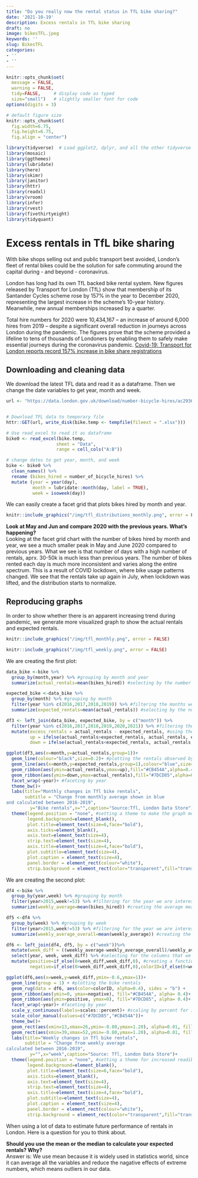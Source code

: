```yaml
---
title: "Do you really now the rental status in TfL bike sharing?"
date: '2021-10-19'
description: Excess rentals in TfL bike sharing
draft: no
image: bikesTFL.jpeg
keywords: ''
slug: BikesTFL
categories:
- ''
- ''
---
```


```r

knitr::opts_chunk$set(
  message = FALSE, 
  warning = FALSE, 
  tidy=FALSE,     # display code as typed
  size="small")   # slightly smaller font for code
options(digits = 3)

# default figure size
knitr::opts_chunk$set(
  fig.width=6.75, 
  fig.height=6.75,
  fig.align = "center")

```

```r

library(tidyverse)  # Load ggplot2, dplyr, and all the other tidyverse packages
library(mosaic)
library(ggthemes)
library(lubridate)
library(here)
library(skimr)
library(janitor)
library(httr)
library(readxl)
library(vroom)
library(infer)
library(rvest)
library(fivethirtyeight)
library(tidyquant)
```

# Excess rentals in TfL bike sharing

With bike shops selling out and public transport best avoided, London’s fleet of rental bikes could be the solution for safe commuting around the capital during - and beyond - coronavirus.

London has long had its own TfL backed bike rental system. New figures released by Transport for London (TfL) show that membership of its Santander Cycles scheme rose by 157% in the year to December 2020, representing the largest increase in the scheme’s 10-year history. Meanwhile, new annual memberships increased by a quarter.

Total hire numbers for 2020 were 10,434,167 – an increase of around 6,000 hires from 2019 – despite a significant overall reduction in journeys across London during the pandemic. The figures prove that the scheme provided a lifeline to tens of thousands of Londoners by enabling them to safely make essential journeys during the coronavirus pandemic. [Covid-19: Transport for London reports record 157% increase in bike share registrations](https://www.traffictechnologytoday.com/news/covid-19-news/covid-19-transport-for-london-reports-record-157-increase-in-bike-share-registrations.html)


## Downloading and cleaning data
We download the latest TFL data and read it as a dataframe. Then we change the date variables to get year, month and week. 


```r
url <- "https://data.london.gov.uk/download/number-bicycle-hires/ac29363e-e0cb-47cc-a97a-e216d900a6b0/tfl-daily-cycle-hires.xlsx"


# Download TFL data to temporary file
httr::GET(url, write_disk(bike.temp <- tempfile(fileext = ".xlsx")))

# Use read_excel to read it as dataframe
bike0 <- read_excel(bike.temp,
                   sheet = "Data",
                   range = cell_cols("A:B"))

# change dates to get year, month, and week
bike <- bike0 %>% 
  clean_names() %>% 
  rename (bikes_hired = number_of_bicycle_hires) %>% 
  mutate (year = year(day),
          month = lubridate::month(day, label = TRUE),
          week = isoweek(day))
```

We can easily create a facet grid that plots bikes hired by month and year.

```r
knitr::include_graphics("/img/tfl_distributions_monthly.png", error = FALSE)
```

**Look at May and Jun and compare 2020 with the previous years. What's happening?**
\n\
Looking at the facet grid chart with the number of bikes hired by month and year, we see a much smaller peak in May and June 2020 compared to previous years.
What we see is that number of days with a high number of rentals, aprx. 30-50k is much less than previous years. 
The number of bikes rented each day is much more inconsistent and varies along the entire spectrum. 
This is a result of COVID lockdown, where bike usage patterns changed. We see that the rentals take up again in July, when lockdown was lifted, and the distribution starts to normalize.  

## Reproducing graphs

In order to show whether there is an apparent increasing trend during pandemic, we generate more visualized graph to show the actual rentals and expected rentals. 

```r
knitr::include_graphics("/img/tfl_monthly.png", error = FALSE)
```


```r
knitr::include_graphics("/img/tfl_weekly.png", error = FALSE)
```


We are creating the first plot:
```r
data_bike <-bike %>%
  group_by(month,year) %>% #grouping by month and year
  summarize(actual_rentals=mean(bikes_hired)) #selecting by the number of bikes hired to create the number of bikes hired by every month of each year

expected_bike <-data_bike %>%
  group_by(month) %>% #grouping by month
  filter(year %in% c(2016,2017,2018,2019)) %>% #filtering the months we want to analyse
  summarize(expected_rentals=mean(actual_rentals)) #selecting by the number of bikes hired to create the number of bikes hired by every month overall no matter the year

df3 <- left_join(data_bike, expected_bike, by = c("month")) %>% 
  filter(year %in% c(2016,2017,2018,2019,2020,2021)) %>% #filtering the months we want to analyse
  mutate(excess_rentals = actual_rentals - expected_rentals, #using the mutate function to obtain the excess rentals
         up = ifelse(actual_rentals>expected_rentals, actual_rentals, expected_rentals), #using the mutate function to obtain the excess rentals
         down = ifelse(actual_rentals<expected_rentals, actual_rentals, expected_rentals)) #using the mutate function to obtain the deficit rentals

ggplot(df3,aes(x=month,y=actual_rentals,group=1))+
  geom_line(colour="black",size=0.2)+ #plotting the rentals observed by month
  geom_line(aes(x=month,y=expected_rentals,group=1),colour="blue",size=1)+ #plotting the expected rentals by month
  geom_ribbon(aes(ymin=actual_rentals,ymax=up),fill="#CB454A",alpha=0.4)+ #filling in green the excess of bike rentals
  geom_ribbon(aes(ymin=down,ymax=actual_rentals),fill="#7DCD85",alpha=0.4)  + #filling in red the deficit of bike rentals
  facet_wrap(~year)+ #faceting by year
  theme_bw()+
  labs(title="Monthly changes in Tfl bike rentals",
       subtitle = "Change from monthly average shown in blue
and calculated between 2016-2019",
         y="Bike rentals",x="",caption="Source:Tfl, London Data Store")+
  theme(legend.position = "none", #setting a theme to make the graph more easily readable
        legend.background=element_blank(),
        plot.title=element_text(size=6,face="bold"),
        axis.ticks=element_blank(),
        axis.text=element_text(size=4),
        strip.text=element_text(size=4),
        axis.title=element_text(size=4,face="bold"),
        plot.subtitle=element_text(size=4),
        plot.caption = element_text(size=4),
        panel.border = element_rect(colour="white"),
        strip.background = element_rect(color="transparent",fill="transparent"))

```

We are creating the second plot:
```r
df4 <-bike %>%
  group_by(year,week) %>% #grouping by month
  filter(year>2015,week!=53) %>% #filtering for the year we are interested in and setting the number of weeks
  summarize(weekly_average=mean(bikes_hired)) #creating the average mean of bikes hired by every week of each year

df5 <-df4 %>%
  group_by(week) %>% #grouping by week
  filter(year>2015,week!=53) %>% #filtering for the year we are interested in and setting the number of weeks
  summarize(weekly_average_overall=mean(weekly_average)) #creating the average mean of bikes hired every week no matter the year

df6 <- left_join(df4, df5, by = c("week"))%>% 
  mutate(week_diff = ((weekly_average-weekly_average_overall)/weekly_average_overall))%>% #creating the difference of expected bike rentals vs actual bikes rental
  select(year, week, week_diff) %>% #selecting for the columns that we will use
  mutate(positive=if_else(0<week_diff,week_diff,0), #creating a function to calculate the bike rentals deficit
         negative=if_else(0>week_diff,week_diff,0),colorID=if_else(0<week_diff,"#7DCD85","#CB454A"))  #creating a function to calculate the bike rentals excess

ggplot(df6,aes(x=week,y=week_diff,ymin=-0.6,ymax=1))+
  geom_line(group = 1) + #plotting the bike rentals
  geom_rug(data = df6, aes(color=colorID, alpha=0.4), sides = "b") + 
  geom_ribbon(aes(ymin=0, ymax=negative), fill="#CB454A", alpha= 0.4)+ #colouring the deficit of bikes rentals in red
  geom_ribbon(aes(ymin=positive, ymax=0), fill="#7DCD85", alpha= 0.4)+ #colouring the excess of bikes rentals in green
  facet_wrap(~year)+ #faceting by year
  scale_y_continuous(labels=scales::percent)+ #scaling by percent for increased readibility
  scale_color_manual(values=c("#7DCD85","#CB454A"))+
  theme_bw()+
  geom_rect(aes(xmin=13,xmax=26,ymin=-0.80,ymax=1.20), alpha=0.01, fill="gray")+ #colouring Q2 in gray
  geom_rect(aes(xmin=39,xmax=52,ymin=-0.80,ymax=1.20), alpha=0.01, fill="gray")+ #colouring G4 in gray
  labs(title="Weekly changes in Tfl bike rentals",
       subtitle = "Change from weekly average
calculated between 2016-2019",
         y="",x="week",caption="Source: Tfl, London Data Store")+
  theme(legend.position = "none", #setting a theme for increased readibility
        legend.background=element_blank(),
        plot.title=element_text(size=6,face="bold"),
        axis.ticks=element_blank(),
        axis.text=element_text(size=4),
        strip.text=element_text(size=4),
        axis.title=element_text(size=4,face="bold"),
        plot.subtitle=element_text(size=4),
        plot.caption = element_text(size=4),
        panel.border = element_rect(colour="white"),
        strip.background = element_rect(color="transparent",fill="transparent"))

```

When using a lot of data to estimate future performance of rentals in London. Here is a question for you to think about.

**Should you use the mean or the median to calculate your expected rentals? Why?**\n\
Answer is: We use mean because it is widely used in statistics world, since it can average all the variables and reduce the nagative effects of extreme numbers, which means outliers in our data. 


